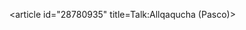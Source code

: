 <article id="28780935" title=Talk:Allqaqucha (Pasco)>
	<talkpage id="28780935" title="Talk:Allqaqucha (Pasco)">
{{WikiProject Lakes|class=stub|importance=low}}
{{WikiProject South America|class=stub|importance=low|Peru=yes|Peru-importance=low}}
	</talkpage>
</article>